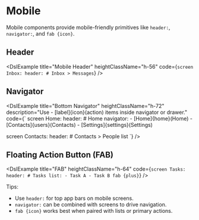 
# Mobile

Mobile components provide mobile-friendly primitives like `header:`, `navigator:`, and `fab {icon}`.

## Header

<DslExample
	title="Mobile Header"
	heightClassName="h-56"
	code={`
screen Inbox:
	header:
		# Inbox
	> Messages
	`}
/>

## Navigator

<DslExample
	title="Bottom Navigator"
	heightClassName="h-72"
	description="Use - [label]{icon}(action) items inside navigator or drawer."
	code={`
screen Home:
	header:
		# Home
	navigator:
		- [Home]{home}(Home)
		- [Contacts]{users}(Contacts)
		- [Settings]{settings}(Settings)

screen Contacts:
	header:
		# Contacts
	> People list
	`}
/>

## Floating Action Button (FAB)

<DslExample
	title="FAB"
	heightClassName="h-64"
	code={`
screen Tasks:
	header:
		# Tasks
	list:
		- Task A
		- Task B
	fab {plus}
	`}
/>

Tips:

- Use `header:` for top app bars on mobile screens.
- `navigator:` can be combined with screens to drive navigation.
- `fab {icon}` works best when paired with lists or primary actions.
